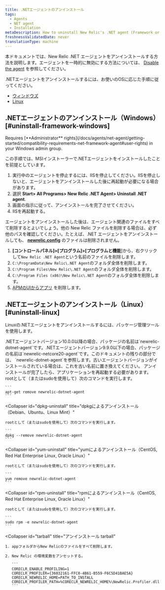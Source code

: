 ```yaml
---
title: .NETエージェントのアンインストール
tags:
  - Agents
  - NET agent
  - Installation
metaDescription: How to uninstall New Relic's .NET agent (Framework or Core).
freshnessValidatedDate: never
translationType: machine
---
```


本ドキュメントでは、New Relic .NET エージェントをアンインストールする方法を説明します。エージェントを一時的に無効にする方法については、 [Disable the agent](/docs/agents/manage-apm-agents/installation/disable-apm-agent#net) を参照してください。

.NETエージェントをアンインストールするには、お使いのOSに応じた手順に従ってください。

* [ウィンドウズ](#uninstall-framework-windows)
* [Linux](#uninstall-linux)

## .NETエージェントのアンインストール（Windows） [#uninstall-framework-windows]

<Callout variant="tip">
  Requires [**Administrator** rights](/docs/agents/net-agent/getting-started/compatibility-requirements-net-framework-agent#user-rights) in your Windows admin group.
</Callout>

この手順では、MSIインストーラーで.NETエージェントをインストールしたことを前提としています。

1. 実行中のエージェントを停止するには、IISを停止してください。IISを停止しないと、エージェントをアンインストールした後に再起動が必要になる場合があります。
2. 選択 **Start> All Programs> New Relic .NET Agent> Uninstall .NET agent**.
3. 画面の指示に従って、アンインストールを完了させてください。
4. IISを再起動する。

エージェントをアンインストールした後は、エージェント関連のファイルをすべて削除するとよいでしょう。他の New Relic ファイルを削除する場合は、必ず他のパスを確認してください。たとえば、.NET エージェントをアンインストールしても、 **[newrelic.config](/docs/agents/net-agent/installation-configuration/net-agent-configuration#config-options-precedence)** のファイルは削除されません。

1. **\[コントロールパネル]>\[プログラム]>\[プログラムと機能**]から、右クリックして`New Relic .NET Agent`という名前のファイルを削除します。
2. `C:\ProgramData\New Relic\.NET Agent`のフォルダ全体を削除します。
3. `C:\Program Files\New Relic\.NET Agent`のフォルダ全体を削除します。
4. `C:\Program Files (x86)\New Relic\.NET Agent`のフォルダ全体を削除します。
5. [APMのUIからアプリ](/docs/apm/new-relic-apm/maintenance/remove-applications-from-new-relic-ui) を削除します。

## .NETエージェントのアンインストール（Linux） [#uninstall-linux]

Linuxの.NETエージェントをアンインストールするには、パッケージ管理ツールを使用します。

<Callout variant="important">
  .NETエージェントバージョン10.0.0以降の場合、パッケージの名前は`newrelic-dotnet-agent`です。.NETエージェントバージョン9.9.0以下の場合、パッケージの名前は`newrelic-netcore20-agent`です。このドキュメントの残りの部分では、 `newrelic-dotnet-agent`を参照します。古いエージェントバージョンがインストールされている場合は、これを古い名前に置き換えてください。
</Callout>

<Callout variant="important">
  アンインストールが完了したら、アプリケーションを再起動する必要があります。
</Callout>

<CollapserGroup>
  <Collapser
    id="apt-uninstall"
    title="aptによるアンインストール（Debian、Ubuntu、Linux Mint）"
  >
    rootとして（またはsudoを使用して）次のコマンドを実行します。

    ```
    apt-get remove newrelic-dotnet-agent
    ```
  </Collapser>

  <Collapser
    id="dpkg-uninstall"
    title="dpkgによるアンインストール（Debian、Ubuntu、Linux Mint）"
  >
    rootとして（またはsudoを使用して）次のコマンドを実行します。

    ```
    dpkg --remove newrelic-dotnet-agent
    ```
  </Collapser>

  <Collapser
    id="yum-uninstall"
    title="yumによるアンインストール（CentOS, Red Hat Enterprise Linux, Oracle Linux）"
  >
    rootとして（またはsudoを使用して）次のコマンドを実行します。

    ```
    yum remove newrelic-dotnet-agent
    ```
  </Collapser>

  <Collapser
    id="rpm-uninstall"
    title="rpmによるアンインストール（CentOS, Red Hat Enterprise Linux, Oracle Linux）"
  >
    rootとして（またはsudoを使用して）次のコマンドを実行します。

    ```
    sudo rpm -e newrelic-dotnet-agent
    ```
  </Collapser>

  <Collapser
    id="tarball"
    title="アンインストール tarball"
  >
    1. appフォルダからNew Relicのファイルをすべて削除します。

    2. New Relic の環境変数をアンセットする。

       ```
       CORECLR_ENABLE_PROFILING=1
       CORECLR_PROFILER={36032161-FFC0-4B61-B559-F6C5D41BAE5A}
       CORECLR_NEWRELIC_HOME=PATH_TO_INSTALL
       CORECLR_PROFILER_PATH=%CORECLR_NEWRELIC_HOME%\NewRelic.Profiler.dll
       ```
  </Collapser>
</CollapserGroup>